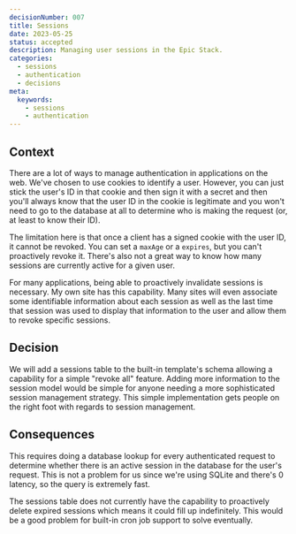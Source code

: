 ```yaml
---
decisionNumber: 007 
title: Sessions
date: 2023-05-25
status: accepted
description: Managing user sessions in the Epic Stack.
categories:
  - sessions
  - authentication
  - decisions
meta:
  keywords:
    - sessions
    - authentication
---
```


## Context

There are a lot of ways to manage authentication in applications on the web.
We've chosen to use cookies to identify a user. However, you can just stick the
user's ID in that cookie and then sign it with a secret and then you'll always
know that the user ID in the cookie is legitimate and you won't need to go to
the database at all to determine who is making the request (or, at least to know
their ID).

The limitation here is that once a client has a signed cookie with the user ID,
it cannot be revoked. You can set a `maxAge` or a `expires`, but you can't
proactively revoke it. There's also not a great way to know how many sessions
are currently active for a given user.

For many applications, being able to proactively invalidate sessions is
necessary. My own site has this capability. Many sites will even associate some
identifiable information about each session as well as the last time that
session was used to display that information to the user and allow them to
revoke specific sessions.

## Decision

We will add a sessions table to the built-in template's schema allowing a
capability for a simple "revoke all" feature. Adding more information to the
session model would be simple for anyone needing a more sophisticated session
management strategy. This simple implementation gets people on the right foot
with regards to session management.

## Consequences

This requires doing a database lookup for every authenticated request to
determine whether there is an active session in the database for the user's
request. This is not a problem for us since we're using SQLite and there's 0
latency, so the query is extremely fast.

The sessions table does not currently have the capability to proactively delete
expired sessions which means it could fill up indefinitely. This would be a good
problem for built-in cron job support to solve eventually.

